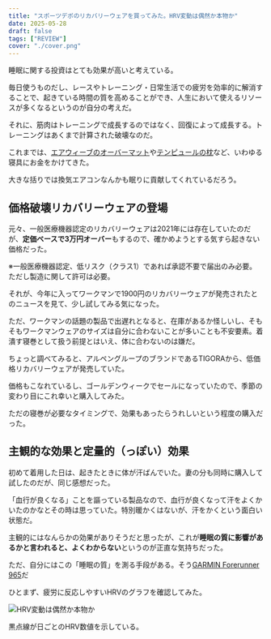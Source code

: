 ```yaml
---
title: "スポーツデポのリカバリーウェアを買ってみた。HRV変動は偶然か本物か"
date: 2025-05-28
draft: false
tags: ["REVIEW"]
cover: "./cover.png"
---
```


睡眠に関する投資はとても効果が高いと考えている。

毎日使うものだし、レースやトレーニング・日常生活での疲労を効率的に解消することで、起きている時間の質を高めることができ、人生において使えるリソースが多くなるというのが自分の考えだ。

それに、筋肉はトレーニングで成長するのではなく、回復によって成長する。トレーニングはあくまで計算された破壊なのだ。

これまでは、[エアウィーブのオーバーマット](https://amzn.to/4dwdDkK)や[テンピュールの枕](https://amzn.to/3SoAiWD)など、いわゆる寝具にお金をかけてきた。

大きな括りでは換気エアコンなんかも眠りに貢献してくれているだろう。

## 価格破壊リカバリーウェアの登場

元々、一般医療機器認定のリカバリーウェアは2021年には存在していたのだが、**定価ベースで3万円オーバー**もするので、確かめようとする気すら起きない価格だった。

※一般医療機器認定、低リスク（クラス1）であれば承認不要で届出のみ必要。ただし製造に関して許可は必要。

それが、今年に入ってワークマンで1900円のリカバリーウェアが発売されたとのニュースを見て、少し試してみる気になった。

ただ、ワークマンの話題の製品で出遅れとなると、在庫があるか怪しいし、そもそもワークマンウェアのサイズは自分に合わないことが多いことも不安要素。着潰す寝巻として扱う前提とはいえ、体に合わないのは嫌だ。

ちょっと調べてみると、アルペングループのブランドであるTIGORAから、低価格リカバリーウェアが発売していた。

<LinkCard url="https://store.alpen-group.jp/disp/CSfSpecialPage.jsp" />

価格もこなれているし、ゴールデンウィークでセールになっていたので、季節の変わり目にこれ幸いと購入してみた。

ただの寝巻が必要なタイミングで、効果もあったらうれしいという程度の購入だった。

## 主観的な効果と定量的（っぽい）効果

初めて着用した日は、起きたときに体が汗ばんでいた。妻の分も同時に購入して試したのだが、同じ感想だった。

「血行が良くなる」ことを謳っている製品なので、血行が良くなって汗をよくかいたのかなとその時は思っていた。特別暖かくはないが、汗をかくという面白い状態だ。

主観的にはなんらかの効果がありそうだと思ったが、これが**睡眠の質に影響があるかと言われると、よくわからない**というのが正直な気持ちだった。

ただ、自分にはこの「睡眠の質」を測る手段がある。そう[GARMIN Forerunner 965](https://amzn.to/43zKGQE)だ

<Amzn asin="B0BWF4MQ8X" />

ひとまず、疲労に反応しやすいHRVのグラフを確認してみた。

![HRV変動は偶然か本物か](./image.png)

黒点線が日ごとのHRV数値を示している。
